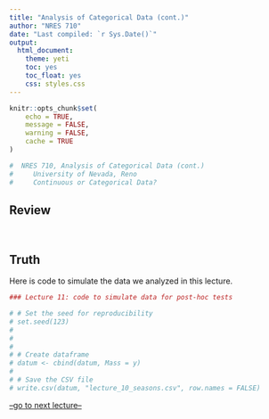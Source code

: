 ```yaml
---
title: "Analysis of Categorical Data (cont.)"
author: "NRES 710"
date: "Last compiled: `r Sys.Date()`"
output: 
  html_document: 
    theme: yeti
    toc: yes
    toc_float: yes
    css: styles.css
---
```


```r

knitr::opts_chunk$set(
	echo = TRUE,
	message = FALSE,
	warning = FALSE,
	cache = TRUE
)
```

```r

#  NRES 710, Analysis of Categorical Data (cont.)
#     University of Nevada, Reno
#     Continuous or Categorical Data?

```

## Review


<br>

## Truth

Here is code to simulate the data we analyzed in this lecture.

```r
### Lecture 11: code to simulate data for post-hoc tests 

# # Set the seed for reproducibility
# set.seed(123)
# 
# 
# 
# # Create dataframe
# datum <- cbind(datum, Mass = y)
# 
# # Save the CSV file
# write.csv(datum, "lecture_10_seasons.csv", row.names = FALSE)
```

[--go to next lecture--](lecture_12.html)
